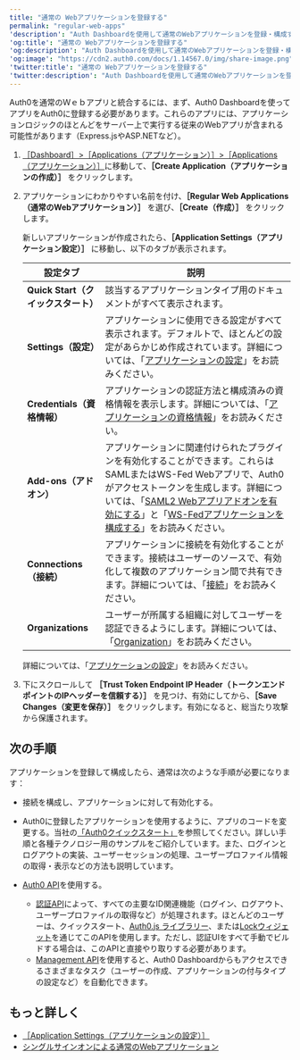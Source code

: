 ```yaml
---
title: "通常の Webアプリケーションを登録する"
permalink: "regular-web-apps"
'description': "Auth Dashboardを使用して通常のWebアプリケーションを登録・構成する方法を説明します。"
'og:title': "通常の Webアプリケーションを登録する"
'og:description': "Auth Dashboardを使用して通常のWebアプリケーションを登録・構成する方法を説明します。"
'og:image': "https://cdn2.auth0.com/docs/1.14567.0/img/share-image.png"
'twitter:title': "通常の Webアプリケーションを登録する"
'twitter:description': "Auth Dashboardを使用して通常のWebアプリケーションを登録・構成する方法を説明します。"
---
```


Auth0を通常のＷｅｂアプリと統合するには、まず、<Tooltip data-tooltip-id="react-containers-DefinitionTooltip-0" href="/docs/ja-jp/glossary?term=auth0-dashboard" tip="Auth0 Dashboard: サービスを構成するためのAuth0の主製品。" cta="用語集の表示">Auth0 Dashboard</Tooltip>を使ってアプリをAuth0に登録する必要があります。これらのアプリには、アプリケーションロジックのほとんどをサーバー上で実行する従来のWebアプリが含まれる可能性があります（Express.jsやASP.NETなど）。

1. [［Dashboard］>［Applications（アプリケーション）］>［Applications（アプリケーション）］](https://manage.auth0.com/#/applications)に移動して、**［Create Application（アプリケーションの作成）］** をクリックします。
2. アプリケーションにわかりやすい名前を付け、**［Regular Web Applications（通常のWebアプリケーション）］** を選び、**［Create（作成）］** をクリックします。

   新しいアプリケーションが作成されたら、**［Application Settings（アプリケーション設定）］** に移動し、以下のタブが表示されます。

   <table class="table"><thead>
   <tr>
   <th><strong>設定タブ</strong></th>
   <th><strong>説明</strong></th>
   </tr>
   </thead>
   <tbody>
   <tr>
   <td><strong>Quick Start（クイックスタート）</strong></td>
   <td>該当するアプリケーションタイプ用のドキュメントがすべて表示されます。</td>
   </tr>
   <tr>
   <td><strong>Settings（設定）</strong></td>
   <td>アプリケーションに使用できる設定がすべて表示されます。デフォルトで、ほとんどの設定があらかじめ作成されています。詳細については、「<a href="/docs/ja-jp/get-started/dashboard/application-settings">アプリケーションの設定</a>」をお読みください。</td>
   </tr>
   <tr>
   <td><strong>Credentials（資格情報）</strong></td>
   <td>アプリケーションの認証方法と構成済みの資格情報を表示します。詳細については、「<a href="/docs/ja-jp/secure/application-credentials">アプリケーションの資格情報</a>」をお読みください。</td>
   </tr>
   <tr>
   <td><strong>Add-ons（アドオン）</strong></td>
   <td>アプリケーションに関連付けられたプラグインを有効化することができます。これらはSAMLまたはWS-Fed Webアプリで、Auth0がアクセストークンを生成します。詳細については、「<a href="/docs/ja-jp/authenticate/protocols/saml/saml-sso-integrations/enable-saml2-web-app-addon">SAML2 Webアプリアドオンを有効にする</a>」と「<a href="/docs/ja-jp/protocols/configure-ws-fed-applications">WS-Fedアプリケーションを構成する</a>」をお読みください。</td>
   </tr>
   <tr>
   <td><strong>Connections（接続）</strong></td>
   <td>アプリケーションに接続を有効化することができます。接続はユーザーのソースで、有効化して複数のアプリケーション間で共有できます。詳細については、「<a href="/docs/ja-jp/connections">接続</a>」をお読みください。</td>
   </tr>
   <tr>
   <td><strong>Organizations</strong></td>
   <td>ユーザーが所属する組織に対してユーザーを認証できるようにします。詳細については、「<a href="/docs/ja-jp/organizations">Organization</a>」をお読みください。</td>
   </tr>
   </tbody>
   </table>

   詳細については、「[アプリケーションの設定](/docs/ja-jp/get-started/applications/application-settings)」をお読みください。
3. 下にスクロールして **［Trust Token Endpoint IP Header（トークンエンドポイントのIPヘッダーを信頼する）］** を見つけ、有効にしてから、**［Save Changes（変更を保存）］** をクリックします。有効になると、総当たり攻撃から保護されます。

## 次の手順

アプリケーションを登録して構成したら、通常は次のような手順が必要になります：

* 接続を構成し、アプリケーションに対して有効化する。
* Auth0に登録したアプリケーションを使用するように、アプリのコードを変更する。当社の[「Auth0クイックスタート」](/docs/ja-jp/quickstarts)を参照してください。詳しい手順と各種テクノロジー用のサンプルをご紹介しています。また、ログインとログアウトの実装、ユーザーセッションの処理、ユーザープロファイル情報の取得・表示などの方法も説明しています。
* [Auth0 API](/docs/ja-jp/api)を使用する。

  + [認証API](/docs/ja-jp/api/authentication)によって、すべての主要なID関連機能（ログイン、ログアウト、ユーザープロファイルの取得など）が処理されます。ほとんどのユーザーは、クイックスタート、[Auth0.js ライブラリー](/docs/ja-jp/libraries/auth0js)、または[Lockウィジェット](/docs/ja-jp/libraries/lock)を通じてこのAPIを使用します。ただし、認証UIをすべて手動でビルドする場合は、このAPIと直接やり取りする必要があります。
  + [Management API](/docs/ja-jp/api/management/v2)を使用すると、Auth0 Dashboardからもアクセスできるさまざまなタスク（ユーザーの作成、アプリケーションの付与タイプの設定など）を自動化できます。

## もっと詳しく

* [［Application Settings（アプリケーションの設定）］](/docs/ja-jp/get-started/applications/application-settings)
* [シングルサインオンによる通常のWebアプリケーション](/docs/ja-jp/get-started/architecture-scenarios/sso-for-regular-web-apps)
